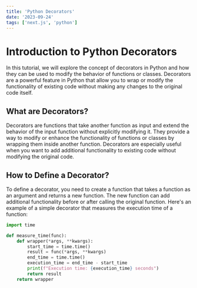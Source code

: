 ```yaml
---
title: 'Python Decorators'
date: '2023-09-24'
tags: ['next.js', 'python']
---
```


# Introduction to Python Decorators

In this tutorial, we will explore the concept of decorators in Python and how they can be used to modify the behavior of functions or classes. Decorators are a powerful feature in Python that allow you to wrap or modify the functionality of existing code without making any changes to the original code itself.

## What are Decorators?

Decorators are functions that take another function as input and extend the behavior of the input function without explicitly modifying it. They provide a way to modify or enhance the functionality of functions or classes by wrapping them inside another function. Decorators are especially useful when you want to add additional functionality to existing code without modifying the original code.

## How to Define a Decorator?

To define a decorator, you need to create a function that takes a function as an argument and returns a new function. The new function can add additional functionality before or after calling the original function. Here's an example of a simple decorator that measures the execution time of a function:

```python
import time

def measure_time(func):
    def wrapper(*args, **kwargs):
        start_time = time.time()
        result = func(*args, **kwargs)
        end_time = time.time()
        execution_time = end_time - start_time
        print(f"Execution time: {execution_time} seconds")
        return result
    return wrapper
```
